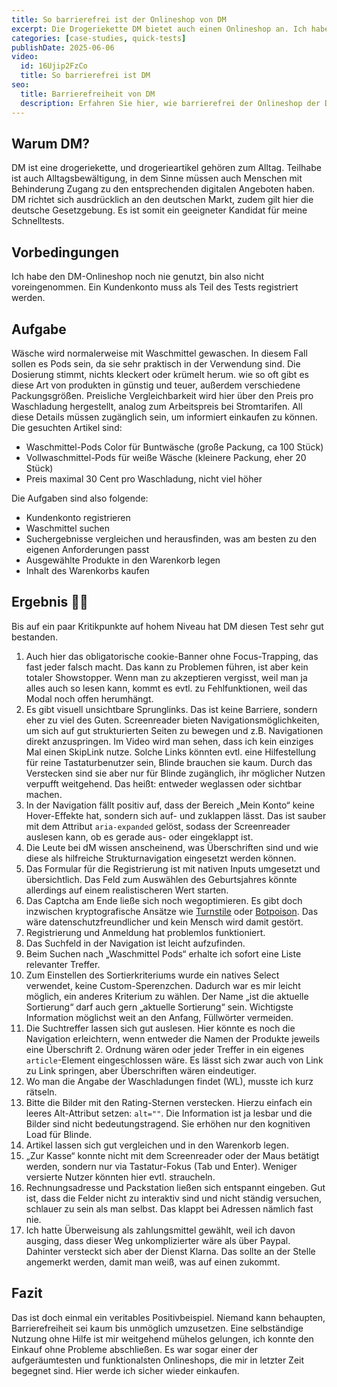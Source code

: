 ```yaml
---
title: So barrierefrei ist der Onlineshop von DM
excerpt: Die Drogeriekette DM bietet auch einen Onlineshop an. Ich habe einen Schnelltest durchgeführt um zu prüfen, ob sich der Onlineshop zweckmäßig mit einem Screenreader nutzen lässt.
categories: [case-studies, quick-tests]
publishDate: 2025-06-06
video:
  id: 16Ujip2FzCo
  title: So barrierefrei ist DM
seo:
  title: Barrierefreiheit von DM
  description: Erfahren Sie hier, wie barrierefrei der Onlineshop der Drogeriekette DM tatsächlich ist.
---
```


## Warum DM?

DM ist eine drogeriekette, und drogerieartikel gehören zum Alltag.
Teilhabe ist auch Alltagsbewältigung, in dem Sinne müssen auch Menschen mit Behinderung Zugang zu den entsprechenden digitalen Angeboten haben.
DM richtet sich ausdrücklich an den deutschen Markt, zudem gilt hier die deutsche Gesetzgebung.
Es ist somit ein geeigneter Kandidat für meine Schnelltests.

## Vorbedingungen

Ich habe den DM-Onlineshop noch nie genutzt, bin also nicht voreingenommen.
Ein Kundenkonto muss als Teil des Tests registriert werden.

## Aufgabe

Wäsche wird normalerweise mit Waschmittel gewaschen.
In diesem Fall sollen es Pods sein, da sie sehr praktisch in der Verwendung sind.
Die Dosierung stimmt, nichts kleckert oder krümelt herum.
wie so oft gibt es diese Art von produkten in günstig und teuer, außerdem verschiedene Packungsgrößen.
Preisliche Vergleichbarkeit wird hier über den Preis pro Waschladung hergestellt, analog zum Arbeitspreis bei Stromtarifen.
All diese Details müssen zugänglich sein, um informiert einkaufen zu können. Die gesuchten Artikel sind:

- Waschmittel-Pods Color für Buntwäsche (große Packung, ca 100 Stück)
- Vollwaschmittel-Pods für weiße Wäsche (kleinere Packung, eher 20 Stück)
- Preis maximal 30 Cent pro Waschladung, nicht viel höher

Die Aufgaben sind also folgende:

- Kundenkonto registrieren
- Waschmittel suchen
- Suchergebnisse vergleichen und herausfinden, was am besten zu den eigenen Anforderungen passt
- Ausgewählte Produkte in den Warenkorb legen
- Inhalt des Warenkorbs kaufen

## Ergebnis 👍🏼

Bis auf ein paar Kritikpunkte auf hohem Niveau hat DM diesen Test sehr gut bestanden.

1. Auch hier das obligatorische cookie-Banner ohne Focus-Trapping, das fast jeder falsch macht. Das kann zu Problemen führen, ist aber kein totaler Showstopper. Wenn man zu akzeptieren vergisst, weil man ja alles auch so lesen kann, kommt es evtl. zu Fehlfunktionen, weil das Modal noch offen herumhängt.
2. Es gibt visuell unsichtbare Sprunglinks. Das ist keine Barriere, sondern eher zu viel des Guten. Screenreader bieten Navigationsmöglichkeiten, um sich auf gut strukturierten Seiten zu bewegen und z.B. Navigationen direkt anzuspringen. Im Video wird man sehen, dass ich kein einziges Mal einen SkipLink nutze. Solche Links könnten evtl. eine Hilfestellung für reine Tastaturbenutzer sein, Blinde brauchen sie kaum. Durch das Verstecken sind sie aber nur für Blinde zugänglich, ihr möglicher Nutzen verpufft weitgehend. Das heißt: entweder weglassen oder sichtbar machen.
3. In der Navigation fällt positiv auf, dass der Bereich „Mein Konto“ keine Hover-Effekte hat, sondern sich auf- und zuklappen lässt. Das ist sauber mit dem Attribut `aria-expanded` gelöst, sodass der Screenreader auslesen kann, ob es gerade aus- oder eingeklappt ist.
4. Die Leute bei dM wissen anscheinend, was Überschriften sind und wie diese als hilfreiche Strukturnavigation eingesetzt werden können.
5. Das Formular für die Registrierung ist mit nativen Inputs umgesetzt und übersichtlich. Das Feld zum Auswählen des Geburtsjahres könnte allerdings auf einem realistischeren Wert starten.
6. Das Captcha am Ende ließe sich noch wegoptimieren. Es gibt doch inzwischen kryptografische Ansätze wie [Turnstile] oder [Botpoison]. Das wäre datenschutzfreundlicher und kein Mensch wird damit gestört.
7. Registrierung und Anmeldung hat problemlos funktioniert.
8. Das Suchfeld in der Navigation ist leicht aufzufinden.
9. Beim Suchen nach „Waschmittel Pods“ erhalte ich sofort eine Liste relevanter Treffer.
10. Zum Einstellen des Sortierkriteriums wurde ein natives Select verwendet, keine Custom-Sperenzchen. Dadurch war es mir leicht möglich, ein anderes Kriterium zu wählen. Der Name „ist die aktuelle Sortierung“ darf auch gern „aktuelle Sortierung“ sein. Wichtigste Information möglichst weit an den Anfang, Füllwörter vermeiden.
11. Die Suchtreffer lassen sich gut auslesen. Hier könnte es noch die Navigation erleichtern, wenn entweder die Namen der Produkte jeweils eine Überschrift 2. Ordnung wären oder jeder Treffer in ein eigenes `article`-Element eingeschlossen wäre. Es lässt sich zwar auch von Link zu Link springen, aber Überschriften wären eindeutiger.
12. Wo man die Angabe der Waschladungen findet (WL), musste ich kurz rätseln.
13. Bitte die Bilder mit den Rating-Sternen verstecken. Hierzu einfach ein leeres Alt-Attribut setzen: `alt=""`. Die Information ist ja lesbar und die Bilder sind nicht bedeutungstragend. Sie erhöhen nur den kognitiven Load für Blinde.
14. Artikel lassen sich gut vergleichen und in den Warenkorb legen.
15. „Zur Kasse“ konnte nicht mit dem Screenreader oder der Maus betätigt werden, sondern nur via Tastatur-Fokus (Tab und Enter). Weniger versierte Nutzer könnten hier evtl. straucheln.
16. Rechnungsadresse und Packstation ließen sich entspannt eingeben. Gut ist, dass die Felder nicht zu interaktiv sind und nicht ständig versuchen, schlauer zu sein als man selbst. Das klappt bei Adressen nämlich fast nie.
17. Ich hatte Überweisung als zahlungsmittel gewählt, weil ich davon ausging, dass dieser Weg unkomplizierter wäre als über Paypal. Dahinter versteckt sich aber der Dienst Klarna. Das sollte an der Stelle angemerkt werden, damit man weiß, was auf einen zukommt.

## Fazit

Das ist doch einmal ein veritables Positivbeispiel.
Niemand kann behaupten, Barrierefreiheit sei kaum bis unmöglich umzusetzen.
Eine selbständige Nutzung ohne Hilfe ist mir weitgehend mühelos gelungen, ich konnte den Einkauf ohne Probleme abschließen.
Es war sogar einer der aufgeräumtesten und funktionalsten Onlineshops, die mir in letzter Zeit begegnet sind.
Hier werde ich sicher wieder einkaufen.

[turnstile]: https://www.cloudflare.com/application-services/products/turnstile/
[botpoison]: https://botpoison.com/
